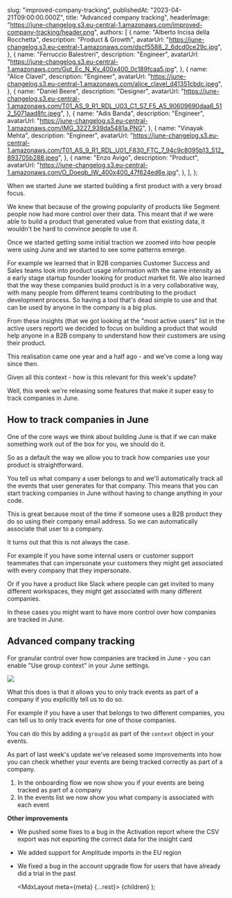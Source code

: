 
  slug: "improved-company-tracking",
  publishedAt: "2023-04-21T09:00:00.000Z",
  title: "Advanced company tracking",
  headerImage: "https://june-changelog.s3.eu-central-1.amazonaws.com/improved-company-tracking/header.png",
  authors: [
    {
      name: "Alberto Incisa della Rocchetta",
      description: "Product & Growth",
      avatarUrl: "https://june-changelog.s3.eu-central-1.amazonaws.com/dscf5588_2_6dcd0ce29c.jpg",
    },
    {
      name: "Ferruccio Balestreri",
      description: "Engineer",
      avatarUrl:
        "https://june-changelog.s3.eu-central-1.amazonaws.com/Gut_Ec_N_Ky_400x400_0c189fcaa5.jpg",
    },
    {
      name: "Alice Clavel",
      description: "Engineer",
      avatarUrl:
        "https://june-changelog.s3.eu-central-1.amazonaws.com/alice_clavel_d41351cbdc.jpeg",
    },
    {
      name: "Daniel Beere",
      description: "Designer",
      avatarUrl:
        "https://june-changelog.s3.eu-central-1.amazonaws.com/T01_AS_9_R1_RDL_U03_C1_S7_F5_A5_90609690daa6_512_5071aad8fc.jpeg",
    },
    {
      name: "Adis Banda",
      description: "Engineer",
      avatarUrl: "https://june-changelog.s3.eu-central-1.amazonaws.com/IMG_3227_939da5481a.PNG",
    },
    {
      name: "Vinayak Mehta",
      description: "Engineer",
      avatarUrl:
        "https://june-changelog.s3.eu-central-1.amazonaws.com/T01_AS_9_R1_RDL_U01_F830_FTC_7_94c9c8095b13_512_893705b288.jpeg",
    },
    {
      name: "Enzo Avigo",
      description: "Product",
      avatarUrl:
        "https://june-changelog.s3.eu-central-1.amazonaws.com/O_Doeqb_IW_400x400_47f624ed6e.jpg",
    },
  ],
};

When we started June we started building a first product with a very broad focus.

We knew that because of the growing popularity of products like Segment people now had more control over their data. This meant that if we were able to build a product that generated value from that existing data, it wouldn't be hard to convince people to use it.

Once we started getting some initial traction we zoomed into how people were using June and we started to see some patterns emerge.

For example we learned that in B2B companies Customer Success and Sales teams look into product usage information with the same intensity as a early stage startup founder looking for product market fit. We also learned that the way these companies build product is in a very collaborative way, with many people from different teams contributing to the product development process. So having a tool that's dead simple to use and that can be used by anyone in the company is a big plus.

From these insights (that we got looking at the "most active users" list in the active users report) we decided to focus on building a product that would help anyone in a B2B company to understand how their customers are using their product.

This realisation came one year and a half ago - and we've come a long way since then.

Given all this context - how is this relevant for this week's update?

Well, this week we're releasing some features that make it super easy to track companies in June.

## How to track companies in June

One of the core ways we think about building June is that if we can make something work out of the box for you, we should do it.

So as a default the way we allow you to track how companies use your product is straightforward.

You tell us what company a user belongs to and we'll automatically track all the events that user generates for that company. This means that you can start tracking companies in June without having to change anything in your code.

This is great because most of the time if someone uses a B2B product they do so using their company email address. So we can automatically associate that user to a company.

It turns out that this is not always the case.

For example if you have some internal users or customer support teammates that can impersonate your customers they might get associated with every company that they impersonate.

Or if you have a product like Slack where people can get invited to many different workspaces, they might get associated with many different companies.

In these cases you might want to have more control over how companies are tracked in June.

## Advanced company tracking

For granular control over how companies are tracked in June - you can enable "Use group context" in your June settings.

![](https://june-changelog.s3.eu-central-1.amazonaws.com/improved-company-tracking/group-context-setting.png)

What this does is that it allows you to only track events as part of a company if you explicitly tell us to do so.

For example if you have a user that belongs to two different companies, you can tell us to only track events for one of those companies.

You can do this by adding a `groupId` as part of the `context` object in your events.

As part of last week's update we've released some improvements into how you can check whether your events are being tracked correctly as part of a company.

1. In the onboarding flow we now show you if your events are being tracked as part of a company
2. In the events list we now show you what company is associated with each event

**Other improvements**

- We pushed some fixes to a bug in the Activation report where the CSV export was not exporting the correct data for the insight card
- We added support for Amplitude imports in the EU region
- We fixed a bug in the account upgrade flow for users that have already did a trial in the past




  <MdxLayout meta={meta} {...rest}>
    {children}
  </MdxLayout>
);
